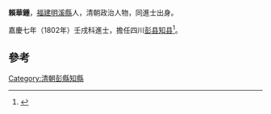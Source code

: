 '''賴華鍾'''，[[福建|福建]][[明溪縣|明溪縣]]人，清朝政治人物，同進士出身。

嘉慶七年（1802年）壬戌科進士，擔任四川[[彭县|彭县]][[知县|知县]]<ref>{{cite news|title=福建三明市志-第一节　历代进士(已知)名表|author=福建省地方志编纂委员会|url=http://www.fjsq.gov.cn/showtext.asp?ToBook=3147&index=3580|accessdate=2013-08-31|newspaper=福建省地方志编纂委员会|archive-url=https://web.archive.org/web/20131002173013/http://www.fjsq.gov.cn/showtext.asp?ToBook=3147&index=3580|archive-date=2013-10-02|dead-url=yes}}</ref>。

==參考==
{{reflist}}
{{清朝人物小作品}}
{{嘉慶七年壬戌科殿試金榜}}
{{DEFAULTSORT:Lai}}
[[Category:清朝彭縣知縣|Category:清朝彭縣知縣]]